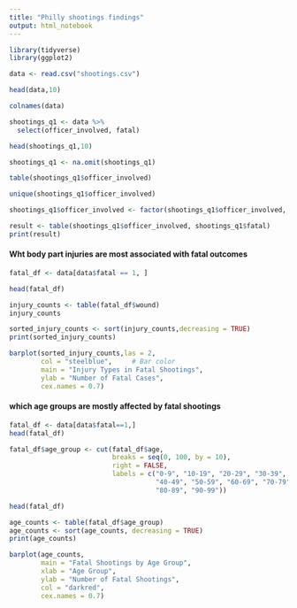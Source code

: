 ```yaml
---
title: "Philly shootings findings"
output: html_notebook
---
```


```r
library(tidyverse)
library(ggplot2)
```
```r
data <- read.csv("shootings.csv")
```



```r
head(data,10)
```



```r
colnames(data)
```

```r
shootings_q1 <- data %>%
  select(officer_involved, fatal)
```






```r
head(shootings_q1,10)
```

```r

shootings_q1 <- na.omit(shootings_q1)

```




```r

table(shootings_q1$officer_involved)

```

```r

unique(shootings_q1$officer_involved)
```
```r
shootings_q1$officer_involved <- factor(shootings_q1$officer_involved, levels = c("N", "Y"))

```


```r

result <- table(shootings_q1$officer_involved, shootings_q1$fatal)
print(result)
```







#### Wht body part injuries are most associated with fatal outcomes


```r
fatal_df <- data[data$fatal == 1, ]
```


```r
head(fatal_df)

```


```r
injury_counts <- table(fatal_df$wound)
injury_counts
```


```r
sorted_injury_counts <- sort(injury_counts,decreasing = TRUE)
print(sorted_injury_counts)
```



```r
barplot(sorted_injury_counts,las = 2,
        col = "steelblue",     # Bar color
        main = "Injury Types in Fatal Shootings",
        ylab = "Number of Fatal Cases",
        cex.names = 0.7)  

```










#### which age groups are mostly affected by fatal shootings


```r

fatal_df <- data[data$fatal==1,]
head(fatal_df)
```


```r

fatal_df$age_group <- cut(fatal_df$age,
                          breaks = seq(0, 100, by = 10),
                          right = FALSE,
                          labels = c("0-9", "10-19", "20-29", "30-39", 
                                     "40-49", "50-59", "60-69", "70-79", 
                                     "80-89", "90-99"))

```




```r
head(fatal_df)
```


```r
age_counts <- table(fatal_df$age_group)
age_counts <- sort(age_counts, decreasing = TRUE)
print(age_counts)
```



```r


barplot(age_counts,
        main = "Fatal Shootings by Age Group",
        xlab = "Age Group",
        ylab = "Number of Fatal Shootings",
        col = "darkred",
        cex.names = 0.7)


```